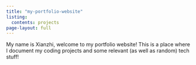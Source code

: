 ```yaml
---
title: "my-portfolio-website"
listing:
  contents: projects
page-layout: full
---
```



My name is Xianzhi, welcome to my portfolio website!
This is a place where I document my coding projects
and some relevant (as well as random) tech stuff!
